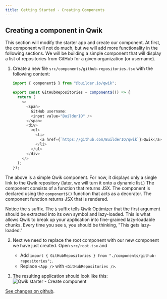 ```yaml
---
title: Getting Started - Creating Components
---
```


## Creating a component in Qwik

This section will modify the starter app and create our component. At first, the component will not do much, but we will add more functionality in the following sections. We will be building a simple component that will display a list of repositories from GitHub for a given organization (or username).

1. Create a new file `src/components/github-repositories.tsx` with the following content:
   ```typescript
   import { component$ } from "@builder.io/qwik";
   
   export const GitHubRepositories = component$(() => {
     return (
       <>
         <span>
           GitHub username:
           <input value="BuilderIO" />
         </span>
         <div>
           <ul>
             <li>
               <a href={`https://github.com/BuilderIO/qwik`}>Qwik</a>
             </li>
           </ul>
         </div>
       </>
     );
   });
   ```

The above is a simple Qwik component. For now, it displays only a single link to the Qwik repository (later, we will turn it onto a dynamic list.) The component consists of a function that returns JSX. The component is declared using the `component$()` function that acts as a decorator. The component function returns JSX that is rendered.

Notice the `$` suffix. The `$` suffix tells Qwik Optimizer that the first argument should be extracted into its own symbol and lazy-loaded. This is what allows Qwik to break up your application into fine-grained lazy-loadable chunks. Every time you see `$`, you should be thinking, "This gets lazy-loaded."


2. Next  we need to replace the root component with our new component we have just created. Open `src/root.tsx` and 
   - Add `import { GitHubRepositories } from "./components/github-repositories";`.
   - Replace `<App />` with `<GitHubRepositories />`. 

3. The resulting application should look like this:
   ![Qwik starter - Create component](/qwik-starter_create-component.png)

[See changes on github](https://github.com/BuilderIO/qwik/compare/getting-started_script...getting-started_component).